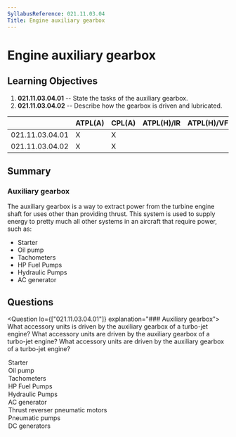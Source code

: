 ```yaml
---
SyllabusReference: 021.11.03.04
Title: Engine auxiliary gearbox
---
```


# Engine auxiliary gearbox

## Learning Objectives

1. **021.11.03.04.01** -- State the tasks of the auxiliary gearbox.
2. **021.11.03.04.02** -- Describe how the gearbox is driven and lubricated.

|                 | ATPL(A) | CPL(A) | ATPL(H)/IR | ATPL(H)/VFR | CPL(H) | IR  | CBIR(A) |
| --------------- | ------- | ------ | ---------- | ----------- | ------ | --- | ------- |
| 021.11.03.04.01 | X       | X      |            |             |        |     |         |
| 021.11.03.04.02 | X       | X      |            |             |        |     |         |

## Summary

### Auxiliary gearbox

The auxiliary gearbox is a way to extract power from the turbine engine shaft
for uses other than providing thrust. This system is used to supply energy to
pretty much all other systems in an aircraft that require power, such as:

- Starter
- Oil pump
- Tachometers
- HP Fuel Pumps
- Hydraulic Pumps
- AC generator

## Questions

<Question lo={["021.11.03.04.01"]} explanation="### Auxiliary gearbox">
  <Text variant="oneCorrect">
    What accessory units is driven by the auxiliary gearbox of a turbo-jet
    engine?
  </Text>
  <Text variant="oneTwo">
    What accessory units are driven by the auxiliary gearbox of a turbo-jet
    engine?
  </Text>
  <Text variant="multipleCorrect" select={5}>
    What accessory units are driven by the auxiliary gearbox of a turbo-jet
    engine?
  </Text>
  <Option alwaysCorrect>Starter</Option>
  <Option alwaysCorrect>Oil pump</Option>
  <Option alwaysCorrect>Tachometers</Option>
  <Option alwaysCorrect>HP Fuel Pumps</Option>
  <Option alwaysCorrect>Hydraulic Pumps</Option>
  <Option alwaysCorrect>AC generator</Option>
  <Option why='Pneumatic systems are out of use in modern airliners, and are used only in emergency systems. Regardless, when they were in use, they relied on compressed "gas" canisters to supply the pressure to the system. These cannisters were not usually rechargeable  in flight, but when they were, they used a secondary system not directly powered by the auxiliary gearbox.'>
    Thrust reverser pneumatic motors
  </Option>
  <Option why='Pneumatic systems are out of use in modern airliners, and are used only in emergency systems. Regardless, when they were in use, they relied on compressed "gas" canisters to supply the pressure to the system. These cannisters were not usually rechargeable  in flight, but when they were, they used a secondary system not directly powered by the auxiliary gearbox.'>
    Pneumatic pumps
  </Option>
  <Option why="DC generators are not commonly used in aircraft. AC generators are used instead and a rectifier is used to convert AC to DC.">
    DC generators
  </Option>
</Question>
